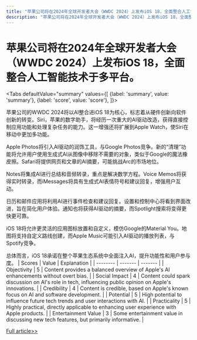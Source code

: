 ```yaml
---
title: "苹果公司将在2024年全球开发者大会（WWDC 2024）上发布iOS 18，全面整合人工智能技术于多平台。"
description: "苹果公司将在2024年全球开发者大会（WWDC 2024）上发布iOS 18，全面整合人工智能技术于多平台。"
---
```



# 苹果公司将在2024年全球开发者大会（WWDC 2024）上发布iOS 18，全面整合人工智能技术于多平台。


<Tabs
	defaultValue="summary"
	values={[
	{label: 'summary', value: 'summary'},
	{label: 'score', value: 'score'},
]}>
<TabItem value="summary">


苹果公司的WWDC 2024将以AI整合进iOS 18为核心，标志着从硬件创新向软件创新的转变。Siri，苹果的数字助手，将经历一次重大的AI驱动改造，获得直接控制应用功能和处理复杂任务的能力。这一增强还将扩展到Apple Watch，使Siri在移动中更加多功能。

Apple Photos将引入AI驱动的润饰工具，与Google Photos竞争。新的“清理”功能将允许用户使用生成式AI从图像中移除不需要的对象，类似于Google的魔法橡皮擦。Safari将提供网页和文章的AI摘要，可能挑战Arc的市场地位。

Notes将集成AI进行总结和音频转录，重点是解决数学方程。Voice Memos将获得实时转录，而iMessages将具有生成式AI表情符号和建议回复，增强用户互动。

日历和邮件应用将利用AI进行事件检查和建议回复。设置和控制中心将看到界面改进，旨在简化用户体验。通知也将获得AI驱动的摘要，而Spotlight搜索将变得更快更可靠。

iOS 18将允许更灵活的应用图标放置和自定义，模仿Google的Material You。地图将支持自定义路线创建，而Apple Music可能引入AI驱动的播放列表，与Spotify竞争。

总体而言，iOS 18承诺在整个苹果生态系统中全面注入AI，提升功能性和用户参与度。
</TabItem>
<TabItem value="score">
	| Scores     | Value   | Explanation |
	| -------- | ------- | ------- |
	| Objectivity  | 5    | Content provides a balanced overview of Apple's AI enhancements without overt bias.    |
	| Social Impact | 4     | Content could spark discussion on AI's role in tech, influencing public opinion on Apple's innovations.    |
	| Credibility    | 4    | Content is credible, based on Apple's known focus on AI and software development.    |
	| Potential    | 5    | High potential to influence future tech trends and user interactions with AI.    |
	| Practicality    | 5    | Highly practical, directly applicable to enhancing user experience with Apple products.    |
	| Entertainment Value    | 3    | Some entertainment value in discussing new tech features, but primarily informative.    |
</TabItem>
</Tabs>

[Full article>>](https://techcrunch.com/2024/06/05/what-to-expect-from-apples-ai-powered-ios-18-at-wwdc-2024/)
